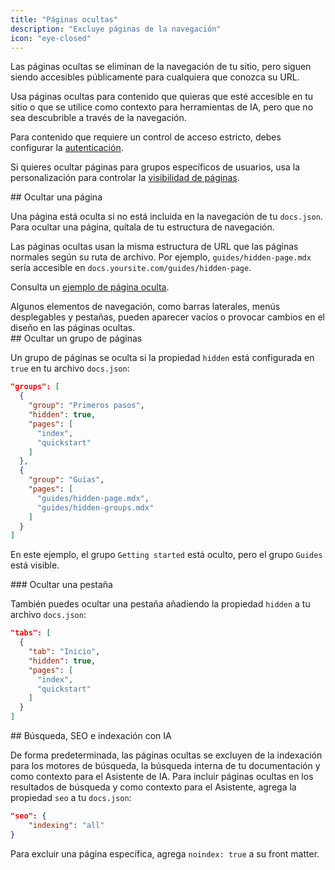 ```yaml
---
title: "Páginas ocultas"
description: "Excluye páginas de la navegación"
icon: "eye-closed"
---
```


Las páginas ocultas se eliminan de la navegación de tu sitio, pero siguen siendo accesibles públicamente para cualquiera que conozca su URL.

Usa páginas ocultas para contenido que quieras que esté accesible en tu sitio o que se utilice como contexto para herramientas de IA, pero que no sea descubrible a través de la navegación.

Para contenido que requiere un control de acceso estricto, debes configurar la [autenticación](/es/authentication-personalization/authentication-setup).

Si quieres ocultar páginas para grupos específicos de usuarios, usa la personalización para controlar la [visibilidad de páginas](/es/authentication-personalization/overview#page-visibility).

<div id="hiding-a-page">
  ## Ocultar una página
</div>

Una página está oculta si no está incluida en la navegación de tu `docs.json`. Para ocultar una página, quítala de tu estructura de navegación.

Las páginas ocultas usan la misma estructura de URL que las páginas normales según su ruta de archivo. Por ejemplo, `guides/hidden-page.mdx` sería accesible en `docs.yoursite.com/guides/hidden-page`.

Consulta un [ejemplo de página oculta](/es/guides/hidden-page-example).

<Note>
  Algunos elementos de navegación, como barras laterales, menús desplegables y pestañas, pueden aparecer vacíos o provocar cambios en el diseño en las páginas ocultas.
</Note>

<div id="hiding-a-group-of-pages">
  ## Ocultar un grupo de páginas
</div>

Un grupo de páginas se oculta si la propiedad `hidden` está configurada en `true` en tu archivo `docs.json`:

```json highlight={4}
"groups": [
  {
    "group": "Primeros pasos",
    "hidden": true,
    "pages": [
      "index",
      "quickstart"
    ]
  },
  {
    "group": "Guías",
    "pages": [
      "guides/hidden-page.mdx",
      "guides/hidden-groups.mdx"
    ]
  }
]
```

En este ejemplo, el grupo `Getting started` está oculto, pero el grupo `Guides` está visible.

<div id="hiding-a-tab">
  ### Ocultar una pestaña
</div>

También puedes ocultar una pestaña añadiendo la propiedad `hidden` a tu archivo `docs.json`:

```json highlight={4}
"tabs": [
  {
    "tab": "Inicio",
    "hidden": true,
    "pages": [
      "index",
      "quickstart"
    ]
  }
]
```

<div id="search-seo-and-ai-indexing">
  ## Búsqueda, SEO e indexación con IA
</div>

De forma predeterminada, las páginas ocultas se excluyen de la indexación para los motores de búsqueda, la búsqueda interna de tu documentación y como contexto para el Asistente de IA. Para incluir páginas ocultas en los resultados de búsqueda y como contexto para el Asistente, agrega la propiedad `seo` a tu `docs.json`:

```json
"seo": {
    "indexing": "all"
}
```

Para excluir una página específica, agrega `noindex: true` a su front matter.

